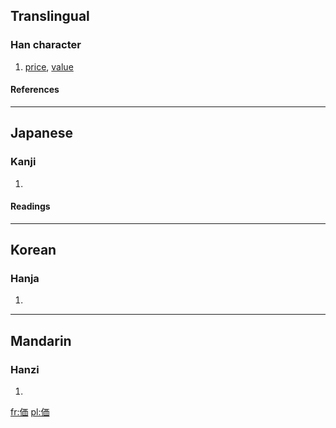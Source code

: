 {{see|價}}

==Translingual==
===Han character===
{{Han char|rn=9|rad=人|as=06|sn=8|four=|canj=人一中田 (OMLW)}}
# [[price]], [[value]]
====References====
{{Han ref|kx=0102.291|dkj=00628|dj=0218.110|hdz=10146.010|uh=4FA1|ud=20385}}
----
==Japanese==
===Kanji===
{{ja-kanji|grade=|rs=人06}}
# {{defn|Japanese}} 
====Readings====
{{ja-readings|on=[[か]] (ka)|kun=[[あたい]] (atai)}}
----
==Korean==
===Hanja===
{{ko-hanja|hangeul=가|rv=ga|mr=ka}}
# {{defn|Korean}}
----
==Mandarin==
===Hanzi===
{{cmn-hanzi|pin=[[jià]] (jia4)|wg=chia<sup>4</sup>}}
# {{defn|Mandarin}}

[[fr:価]]
[[pl:価]]